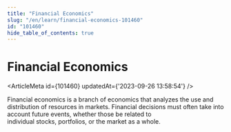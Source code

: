 ```yaml
---
title: "Financial Economics"
slug: "/en/learn/financial-economics-101460"
id: "101460"
hide_table_of_contents: true
---
```



# Financial Economics

<ArticleMeta id={101460} updatedAt={'2023-09-26 13:58:54'} />
<div className='border-solid border-b border-t-0 my-4 border-[var(--ifm-color-gray-300)]' />

Financial economics is a branch of economics that analyzes the use and distribution of resources in markets. Financial decisions must often take into account future events, whether those be related to individual stocks, portfolios, or the market as a whole.
